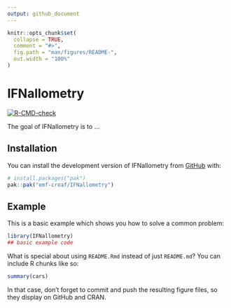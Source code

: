 ```yaml
---
output: github_document
---
```


<!-- README.md is generated from README.Rmd. Please edit that file -->

```r
knitr::opts_chunk$set(
  collapse = TRUE,
  comment = "#>",
  fig.path = "man/figures/README-",
  out.width = "100%"
)
```

# IFNallometry

<!-- badges: start -->
  [![R-CMD-check](https://github.com/emf-creaf/IFNallometry/actions/workflows/R-CMD-check.yaml/badge.svg)](https://github.com/emf-creaf/IFNallometry/actions/workflows/R-CMD-check.yaml)
  <!-- badges: end -->

The goal of IFNallometry is to ...

## Installation

You can install the development version of IFNallometry from [GitHub](https://github.com/) with:

``` r
# install.packages("pak")
pak::pak("emf-creaf/IFNallometry")
```

## Example

This is a basic example which shows you how to solve a common problem:

```r
library(IFNallometry)
## basic example code
```

What is special about using `README.Rmd` instead of just `README.md`? You can include R chunks like so:

```r
summary(cars)
```

In that case, don't forget to commit and push the resulting figure files, so they display on GitHub and CRAN.
